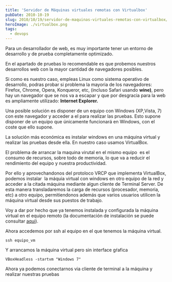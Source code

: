 ```yaml
---
title: 'Servidor de Máquinas virtuales remotas con Virtualbox'
pubDate: 2010-10-19
slug: 2010/10/19/servidor-de-maquinas-virtuales-remotas-con-virtualbox/
heroImage: ./virtualbox.png
tags:
  - devops
---
```


Para un desarrollador de web, es muy importante tener un entorno de desarrollo y de prueba completamente optimizado.

En el apartado de pruebas lo recomendable es que probemos nuestros desarrollos web con la mayor cantidad de navegadores posibles.

Si como es nuestro caso, empleas Linux como sistema operativo de desarrollo, podras probar si problema la mayoria de los navegadores: Firefox, Chrome, Opera, Konqueror, etc, (incluso Safari usando **wine)**, pero hay un navegador que se nos va a escapar y que por desgracia para la web es ampliamente utilizado: **Internet Explorer.**

Una posible solución es disponer de un equipo con Windows (XP,Vista, 7) con este navegador y acceder a el para realizar las pruebas. Esto supone disponer de un equipo que únicamente funcionará en Windows, con el coste que ello supone.

La solución más económica es instalar windows en una máquina virtual y realizar las pruebas desde ella. En nuestro caso usamos VirtualBox.

El problema de arrancar la maquina virutal en el mismo equipo  es el consumo de recursos, sobre todo de memoria, lo que va a reducir el rendimiento del equipo y nuestra productividad.

Por ello y aprovechandonos del protoloco VRCP que implementa VirtualBox, podemos instalar  la máquia virtual con windows en otro equipo de la red y acceder a la citada máquina mediante algun cliente de Terminal Server. De esta manera transladaremos la carga de recursos (procesador, memoria, etc) a otro equipo, permitiendonos además que varios usuarios utilicen la máquina virtual desde sus puestos de trabajo.

Voy a dar por hecho que ya tenemos instalada y configurada la máquina virtual en el equipo remoto (la documentación de instalación se puede consultar [aqui](http://www.virtualbox.org/wiki/Linux_Downloads)).

Ahora accedemos por ssh al equipo en el que tenemos la máquina virtual.

`ssh equipo_vm`

Y arrancamos la máquina virtual pero sin interface gŕafica

`VBoxHeadless -startvm "Windows 7"`

Ahora ya podemos conectarnos via cliente de terminal a la máquina y realizar nuestras pruebas
